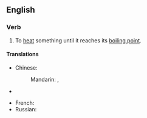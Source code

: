 ==English==

===Verb===
{{en-verb|brings to the boil|bringing to the boil|brought to the boil}}

# {{idiom}} To [[heat]] something until it reaches its [[boiling point]].

====Translations====
{{trans-top|heat something until it reaches boiling point}}
* Chinese:
*: Mandarin: {{t|zh|沸騰|sc=Hani}}, {{t|zh|沸腾|tr=fèiténg|sc=Hani}}
* {{trreq|Finnish}}
{{trans-mid}}
* French: {{t-|fr|porter à ébullition}}
* Russian: {{t|ru|довести до кипения|tr=dovestí do kipénija|sc=Cyrl}}
{{trans-bottom}}